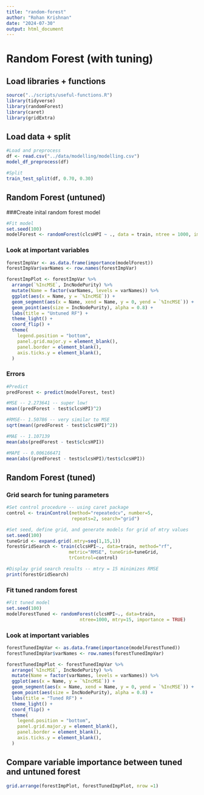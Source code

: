 ```yaml
---
title: "random-forest"
author: "Rohan Krishnan"
date: "2024-07-30"
output: html_document
---
```

# Random Forest (with tuning)

## Load libraries + functions
```r
source("../scripts/useful-functions.R")
library(tidyverse)
library(randomForest)
library(caret)
library(gridExtra)
```

## Load data + split
```r
#Load and preprocess
df <- read.csv("../data/modelling/modelling.csv")
model_df_preprocess(df)

#Split
train_test_split(df, 0.70, 0.30)
```

## Random Forest (untuned)

###Create inital random forest model
```r
#Fit model
set.seed(100)
modelForest <- randomForest(clcsHPI ~ ., data = train, ntree = 1000, importance = TRUE)
```

### Look at important variables
```r
forestImpVar <- as.data.frame(importance(modelForest))
forestImpVar$varNames <- row.names(forestImpVar)

forestImpPlot <- forestImpVar %>%
  arrange(`%IncMSE`, IncNodePurity) %>%
  mutate(Name = factor(varNames, levels = varNames)) %>%
  ggplot(aes(x = Name, y = `%IncMSE`)) + 
  geom_segment(aes(x = Name, xend = Name, y = 0, yend = `%IncMSE`)) +
  geom_point(aes(size = IncNodePurity), alpha = 0.8) + 
  labs(title = "Untuned RF") + 
  theme_light() + 
  coord_flip() + 
  theme(
    legend.position = "bottom",
    panel.grid.major.y = element_blank(),
    panel.border = element_blank(),
    axis.ticks.y = element_blank(),
  )
```

### Errors
```r
#Predict
predForest <- predict(modelForest, test)

#MSE -- 2.273641 -- super low!
mean((predForest - test$clcsHPI)^2)

#RMSE-- 1.50786 -- very similar to MSE
sqrt(mean((predForest - test$clcsHPI)^2))

#MAE -- 1.107139
mean(abs(predForest - test$clcsHPI))

#MAPE -- 0.006166471
mean(abs((predForest - test$clcsHPI)/test$clcsHPI))
```

## Random Forest (tuned)

### Grid search for tuning parameters
```r
#Set control procedure -- using caret package
control <- trainControl(method="repeatedcv", number=5, 
                        repeats=2, search="grid")

#Set seed, define grid, and generate models for grid of mtry values
set.seed(100)
tuneGrid <- expand.grid(.mtry=seq(1,15,1))
forestGridSearch <- train(clcsHPI~., data=train, method="rf", 
                       metric="RMSE", tuneGrid=tuneGrid, 
                       trControl=control)

#Display grid search results -- mtry = 15 minimizes RMSE
print(forestGridSearch)
```

### Fit tuned random forest
```r
#Fit tuned model
set.seed(100)
modelForestTuned <- randomForest(clcsHPI~., data=train, 
                           ntree=1000, mtry=15, importance = TRUE)
```

### Look at important variables
```r
forestTunedImpVar <- as.data.frame(importance(modelForestTuned))
forestTunedImpVar$varNames <- row.names(forestTunedImpVar)

forestTunedImpPlot <- forestTunedImpVar %>%
  arrange(`%IncMSE`, IncNodePurity) %>%
  mutate(Name = factor(varNames, levels = varNames)) %>%
  ggplot(aes(x = Name, y = `%IncMSE`)) + 
  geom_segment(aes(x = Name, xend = Name, y = 0, yend = `%IncMSE`)) +
  geom_point(aes(size = IncNodePurity), alpha = 0.8) + 
  labs(title = "Tuned RF") + 
  theme_light() + 
  coord_flip() + 
  theme(
    legend.position = "bottom",
    panel.grid.major.y = element_blank(),
    panel.border = element_blank(),
    axis.ticks.y = element_blank(),
  )
```

## Compare variable importance between tuned and untuned forest
```r
grid.arrange(forestImpPlot, forestTunedImpPlot, nrow =1)
```

